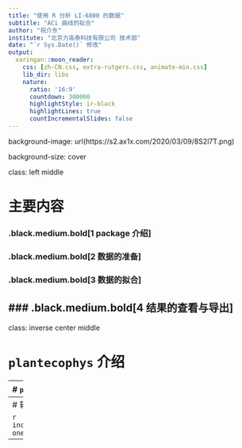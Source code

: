 ```yaml
---
title: "使用 R 分析 LI-6800 的数据"
subtitle: "ACi 曲线的拟合"
author: "祝介东"
institute: "北京力高泰科技有限公司 技术部"
date: "`r Sys.Date()` 修改"
output:
  xaringan::moon_reader:
    css: [zh-CN.css, extra-rutgers.css, animate-min.css]
    lib_dir: libs
    nature:
      ratio: '16:9'
      countdown: 300000
      highlightStyle: ir-black
      highlightLines: true
      countIncrementalSlides: false
---
```

background-image: url(https://s2.ax1x.com/2020/03/09/8S2l7T.png)

background-size: cover

class: left middle

# 主要内容

### .black.medium.bold[1 package 介绍]
### .black.medium.bold[2 数据的准备]
### .black.medium.bold[3 数据的拟合]
### .black.medium.bold[4 结果的查看与导出]
---
class: inverse center middle

# `plantecophys` 介绍

---
# `plantecophys` 作者

.center.blue[[https://remkoduursma.github.io/plantecophys/](https://remkoduursma.github.io/plantecophys/)
]

```r
include_graphics("./img/remko.png")
```

---
# 软件包的科学背景

```r
include_graphics("./img/plos-one.png")
```
---

